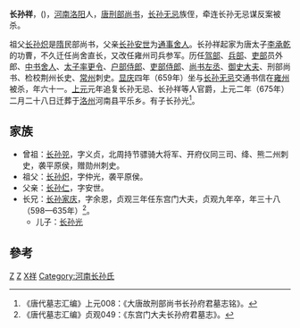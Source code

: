 '''长孙祥'''，({{bd|599年||659年||长孙}})，[[河南|河南]][[洛阳|洛阳]]人，[[唐|唐]][[刑部尚书|刑部尚书]]，[[长孙无忌|长孙无忌]]族侄，牵连长孙无忌谋反案被杀。

祖父[[长孙炽|长孙炽]]是[[隋|隋]]民部尚书，父亲[[长孙仁|长孙安世]]为[[通事舍人|通事舍人]]。长孙祥起家为唐太子[[李承乾|李承乾]]的功曹，不久迁任尚舍直长，又改任雍州司兵参军。历任[[驾部|驾部]]、[[兵部|兵部]]、[[吏部|吏部]]员外郎、[[中书舍人|中书舍人]]、[[太子率更令|太子率更令]]、[[户部侍郎|户部侍郎]]、[[吏部侍郎|吏部侍郎]]、[[尚书左丞|尚书左丞]]、[[御史大夫|御史大夫]]、刑部尚书、检校荆州长史、[[常州|常州]]刺史。[[显庆|显庆]]四年（659年）坐与[[长孙无忌|长孙无忌]]交通书信在[[雍州|雍州]]被杀，年六十一。[[上元|上元]]元年追复长孙无忌、长孙祥等人官爵，上元二年（675年）二月二十八日迁葬于[[洛州|洛州]]河南县平乐乡。有子长孙光<ref>《唐代墓志汇编》上元008：《大唐故刑部尚书长孙府君墓志铭》。</ref>。

==家族==
{{main|河南长孙氏世系图}}

* 曾祖：[[长孙兕|长孙兕]]，字义贞，北周持节骠骑大将军、开府仪同三司、绛、熊二州刺史，袭平原侯，赠勋州刺史。
* 祖父：[[长孙炽|长孙炽]]，字仲光，袭平原侯。
* 父亲：[[长孙仁|长孙仁]]，字安世。
* 长兄：[[长孙家庆|长孙家庆]]，字余恩，贞观三年任东宫门大夫，贞观九年卒，年三十八（598—635年）<ref>《唐代墓志汇编》贞观049：《东宫门大夫长孙府君墓志》。</ref>。
**  儿子：[[长孙光|长孙光]]

==參考==
<references/>

[[Category:唐朝政治人物|Z]]
[[Category:洛阳人|Z]]
[[Category:長孫姓|X祥]]
[[Category:河南长孙氏|Category:河南长孙氏]]